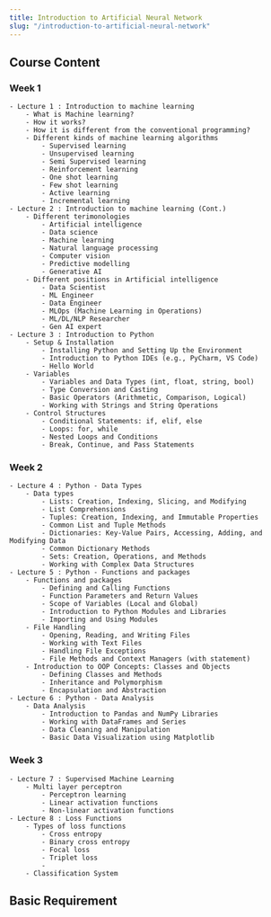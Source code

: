 ```yaml
---
title: Introduction to Artificial Neural Network
slug: "/introduction-to-artificial-neural-network"
---
```


## Course Content
### Week 1
    - Lecture 1 : Introduction to machine learning
        - What is Machine learning?
        - How it works?
        - How it is different from the conventional programming?
        - Different kinds of machine learning algorithms
            - Supervised learning
            - Unsupervised learning
            - Semi Supervised learning
            - Reinforcement learning
            - One shot learning
            - Few shot learning
            - Active learning
            - Incremental learning
    - Lecture 2 : Introduction to machine learning (Cont.)
        - Different terimonologies
            - Artificial intelligence
            - Data science
            - Machine learning
            - Natural language processing 
            - Computer vision
            - Predictive modelling
            - Generative AI
        - Different positions in Artificial intelligence
            - Data Scientist
            - ML Engineer
            - Data Engineer
            - MLOps (Machine Learning in Operations)
            - ML/DL/NLP Researcher
            - Gen AI expert
    - Lecture 3 : Introduction to Python
        - Setup & Installation
            - Installing Python and Setting Up the Environment
            - Introduction to Python IDEs (e.g., PyCharm, VS Code)
            - Hello World
        - Variables
            - Variables and Data Types (int, float, string, bool)
            - Type Conversion and Casting
            - Basic Operators (Arithmetic, Comparison, Logical)
            - Working with Strings and String Operations
        - Control Structures
            - Conditional Statements: if, elif, else
            - Loops: for, while
            - Nested Loops and Conditions
            - Break, Continue, and Pass Statements

### Week 2
    - Lecture 4 : Python - Data Types
        - Data types
            - Lists: Creation, Indexing, Slicing, and Modifying
            - List Comprehensions
            - Tuples: Creation, Indexing, and Immutable Properties
            - Common List and Tuple Methods
            - Dictionaries: Key-Value Pairs, Accessing, Adding, and Modifying Data
            - Common Dictionary Methods
            - Sets: Creation, Operations, and Methods
            - Working with Complex Data Structures
    - Lecture 5 : Python - Functions and packages
        - Functions and packages
            - Defining and Calling Functions
            - Function Parameters and Return Values
            - Scope of Variables (Local and Global)
            - Introduction to Python Modules and Libraries
            - Importing and Using Modules   
        - File Handling
            - Opening, Reading, and Writing Files
            - Working with Text Files
            - Handling File Exceptions
            - File Methods and Context Managers (with statement)
        - Introduction to OOP Concepts: Classes and Objects
            - Defining Classes and Methods
            - Inheritance and Polymorphism
            - Encapsulation and Abstraction
    - Lecture 6 : Python - Data Analysis
        - Data Analysis
            - Introduction to Pandas and NumPy Libraries
            - Working with DataFrames and Series
            - Data Cleaning and Manipulation
            - Basic Data Visualization using Matplotlib

### Week 3
    - Lecture 7 : Supervised Machine Learning
        - Multi layer perceptron
            - Perceptron learning
            - Linear activation functions 
            - Non-linear activation functions
    - Lecture 8 : Loss Functions
        - Types of loss functions
            - Cross entropy
            - Binary cross entropy
            - Focal loss
            - Triplet loss
            - 
        - Classification System






## Basic Requirement

